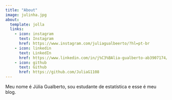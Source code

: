 ```yaml
---
title: "About"
image: julinha.jpg
about:
  template: jolla
  links:
    - icon: instagram
      text: Instagram
      href: https://www.instagram.com/juliagualbeerto/?hl=pt-br
    - icon: linkedin
      text: LinkedIn
      href: https://www.linkedin.com/in/j%C3%BAlia-gualberto-ab3907174/
    - icon: github
      text: Github
      href: https://github.com/JuliaG1108
---
```


Meu nome é Júlia Gualberto, sou estudante de estatística e esse é meu blog.
